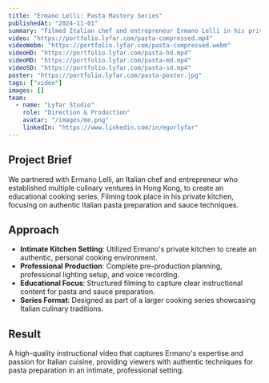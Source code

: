 ```yaml
---
title: "Ermano Lelli: Pasta Mastery Series"
publishedAt: "2024-11-01"
summary: "Filmed Italian chef and entrepreneur Ermano Lelli in his private Hong Kong kitchen, creating an instructional series on pasta and sauce preparation."
video: "https://portfolio.lyfar.com/pasta-compressed.mp4"
videoWebm: "https://portfolio.lyfar.com/pasta-compressed.webm"
videoHD: "https://portfolio.lyfar.com/pasta-hd.mp4"
videoMD: "https://portfolio.lyfar.com/pasta-md.mp4"
videoSD: "https://portfolio.lyfar.com/pasta-sd.mp4"
poster: "https://portfolio.lyfar.com/pasta-poster.jpg"
tags: ["video"]
images: []
team:
  - name: "Lyfar Studio"
    role: "Direction & Production"
    avatar: "/images/me.png"
    linkedIn: "https://www.linkedin.com/in/egorlyfar"
---
```


## Project Brief

We partnered with Ermano Lelli, an Italian chef and entrepreneur who established multiple culinary ventures in Hong Kong, to create an educational cooking series. Filming took place in his private kitchen, focusing on authentic Italian pasta preparation and sauce techniques.

## Approach

- **Intimate Kitchen Setting**: Utilized Ermano's private kitchen to create an authentic, personal cooking environment.
- **Professional Production**: Complete pre-production planning, professional lighting setup, and voice recording.
- **Educational Focus**: Structured filming to capture clear instructional content for pasta and sauce preparation.
- **Series Format**: Designed as part of a larger cooking series showcasing Italian culinary traditions.

## Result

A high-quality instructional video that captures Ermano's expertise and passion for Italian cuisine, providing viewers with authentic techniques for pasta preparation in an intimate, professional setting. 